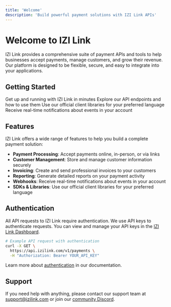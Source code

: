 ```yaml
---
title: 'Welcome'
description: 'Build powerful payment solutions with IZI Link APIs'
---
```


# Welcome to IZI Link

IZI Link provides a comprehensive suite of payment APIs and tools to help businesses accept payments, manage customers, and grow their revenue. Our platform is designed to be flexible, secure, and easy to integrate into your applications.

## Getting Started

<CardGroup cols={2}>
  <Card title="Quickstart" icon="bolt" href="/quickstart">
    Get up and running with IZI Link in minutes
  </Card>
  <Card title="API Reference" icon="code" href="/api-reference/overview">
    Explore our API endpoints and how to use them
  </Card>
  <Card title="SDKs & Libraries" icon="book" href="/sdks/overview">
    Use our official client libraries for your preferred language
  </Card>
  <Card title="Webhooks" icon="webhook" href="/webhooks/overview">
    Receive real-time notifications about events in your account
  </Card>
</CardGroup>

## Features

IZI Link offers a wide range of features to help you build a complete payment solution:

- **Payment Processing**: Accept payments online, in-person, or via links
- **Customer Management**: Store and manage customer information securely
- **Invoicing**: Create and send professional invoices to your customers
- **Reporting**: Generate detailed reports on your payment activity
- **Webhooks**: Receive real-time notifications about events in your account
- **SDKs & Libraries**: Use our official client libraries for your preferred language

## Authentication

All API requests to IZI Link require authentication. We use API keys to authenticate requests. You can view and manage your API keys in the [IZI Link Dashboard](https://app.izilink.com).

```bash
# Example API request with authentication
curl -X GET \
  https://api.izilink.com/v1/payments \
  -H "Authorization: Bearer YOUR_API_KEY"
```

Learn more about [authentication](/authentication) in our documentation.

## Support

If you need help with anything, please contact our support team at [support@izilink.com](mailto:support@izilink.com) or join our [community Discord](https://discord.gg/izilink). 